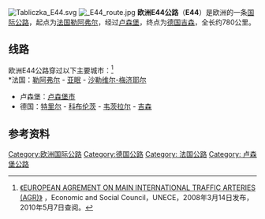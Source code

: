 [[Image:Tabliczka_E44.svg|right]]
[[File:_E44_route.jpg|thumb]]
'''欧洲E44公路'''（'''E44'''）是欧洲的一条[[欧洲国际公路|国际公路]]，起点为[[法国|法国]][[勒阿弗尔|勒阿弗尔]]，经过[[卢森堡|卢森堡]]，终点为[[德国|德国]][[吉森|吉森]]，全长约780公里。

== 线路 ==
欧洲E44公路穿过以下主要城市：<ref>[http://www.unece.org/trans/doc/2008/sc1/ECE-TRANS-SC1-384e.pdf 《EUROPEAN AGREMENT ON MAIN INTERNATIONAL TRAFFIC ARTERIES (AGR)》] {{Wayback|url=http://www.unece.org/trans/doc/2008/sc1/ECE-TRANS-SC1-384e.pdf |date=20200315183924 }}，Economic and Social Council，UNECE，2008年3月14日发布，2010年5月7日查阅。</ref><br />
*法国：[[勒阿弗尔|勒阿弗尔]] - [[亚眠|亚眠]] - [[沙勒维尔-梅济耶尔|沙勒维尔-梅济耶尔]]
*卢森堡：[[卢森堡市|卢森堡市]]
*德国：[[特里尔|特里尔]] - [[科布伦茨|科布伦茨]] - [[韦茨拉尔|韦茨拉尔]] - [[吉森|吉森]]

==参考资料==
{{reflist}}

{{欧洲国际公路网}}

[[Category:欧洲国际公路|Category:欧洲国际公路]]
[[Category:德国公路|Category:德国公路]]
[[Category:_法国公路|Category: 法国公路]]
[[Category:_卢森堡公路|Category: 卢森堡公路]]